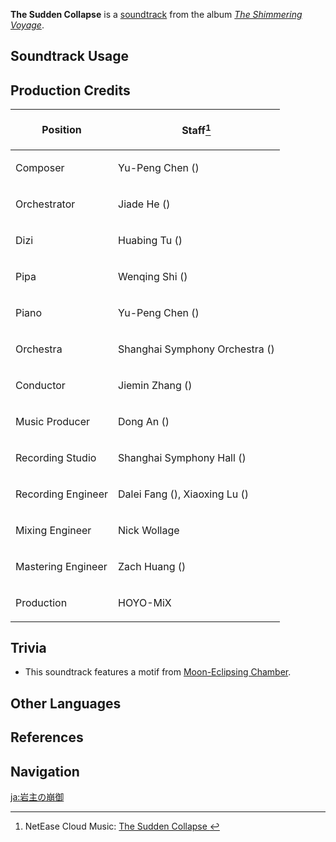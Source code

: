 {{Soundtrack Infobox
|image          = The Shimmering Voyage.png
|album          = The Shimmering Voyage
|disc           = 2
|number         = 34
|featured       =
|featured2      =
|featured3      =
|featured_disc  =
|featured_disc2 =
|featured_disc3 =
|youtube_id     = KIwgJdjCS_s
|spotify_id     = 4NeqmqmIwdq8vAuN6ZkNka
|previous       = Welcome Back, My Companion
|next           = The Lunar-Eclipsing Palace
}}
'''The Sudden Collapse''' is a [[soundtrack]] from the album ''[[The Shimmering Voyage]]''.

==Soundtrack Usage==
{{Soundtrack Usage
|quest    = Rite of Descension//cutscene
}}

==Production Credits==
{| class="wikitable"
! Position
! Staff<ref>NetEase Cloud Music: [https://music.163.com/#/song?id=1861577586 The Sudden Collapse {{zh|岩主的骤崩}}]</ref>
|-
! Composer
| Yu-Peng Chen ({{zh|陈致逸}})
|-
! Orchestrator
| Jiade He ({{zh|何迦德}})
|-
! Dizi
| Huabing Tu ({{zh|屠化冰}})
|-
! Pipa
| Wenqing Shi ({{zh|施文卿}})
|-
! Piano
| Yu-Peng Chen ({{zh|陈致逸}})
|-
! Orchestra
| Shanghai Symphony Orchestra ({{zh|上海交响乐团}})
|-
! Conductor
| Jiemin Zhang ({{zh|张洁敏}})
|-
! Music Producer
| Dong An ({{zh|安栋}})
|-
! Recording Studio
| Shanghai Symphony Hall ({{zh|上海交响乐团音乐厅}})
|-
! Recording Engineer
| Dalei Fang ({{zh|房大磊}}), Xiaoxing Lu ({{zh|陆晓幸}})
|-
! Mixing Engineer
| Nick Wollage
|-
! Mastering Engineer
| Zach Huang ({{zh|黄巍}})
|-
! Production
| HOYO-MiX
|}

==Trivia==
* This soundtrack features a motif from [[Moon-Eclipsing Chamber]].

==Other Languages==
{{Other Languages
|en      = The Sudden Collapse
|zhs     = 岩主的骤崩
|zhs_rm  = Yánzhǔ de Zhòubēng
|zht     = 岩主的驟崩
|zht_rm  = Yánzhǔ de Zhòubēng
|zh_tl   = 
|ja      = 岩主の崩御
|ja_rm   = Iwanushi no Hougyo{{Assumed}}
|ja_tl   = 
}}

==References==
{{Reflist}}

==Navigation==
{{Soundtrack Navbox|The Shimmering Voyage|1}}

[[ja:岩主の崩御]]